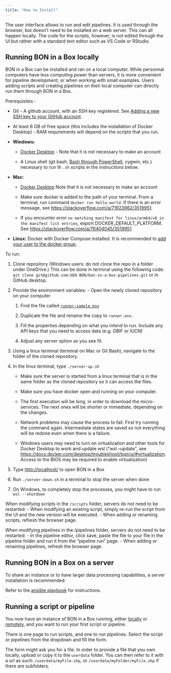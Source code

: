 ```yaml
---
title: "How to Install"
---
```


The user interface allows to run and edit pipelines. It is used through the browser, but doesn't need to be installed on a web server. This can all happen locally.
The code for the scripts, however, is not edited through the UI but rather with a standard text editor such as VS Code or RStudio.

## Running BON in a Box locally {#running-the-servers-locally}

BON in a Box can be installed and ran on a local computer. While personnal computers have less computing power than servers, it is more convenient for pipeline development, or when working with small examples. Users adding scripts and creating pipelines on their local computer can directly run them through BON in a Box.

Prerequisites :

-   Git - A github account, with an SSH key registered. See [Adding a new SSH key to your GitHub account](https://docs.github.com/authentication/connecting-to-github-with-ssh/adding-a-new-ssh-key-to-your-github-account).

-   At least 6 GB of free space (this includes the installation of Docker Desktop) - RAM requirements will depend on the scripts that you run.

-   **Windows:**

    -   [Docker Desktop](https://www.docker.com/products/docker-desktop/) - Note that it is not necessary to make an account

    -   A Linux shell (git bash, [Bash through PowerShell](https://learn.microsoft.com/en-us/windows/wsl/install), cygwin, etc.) necessary to run th `.sh` scripts in the instructions below.

-   **Mac:**

    -   [Docker Desktop](https://www.docker.com/products/docker-desktop/) Note that it is not necessary to make an account

    -   Make sure docker is added to the path of your terminal. From a terminal, run command `docker run hello-world`. If there is an error message, see <https://stackoverflow.com/a/71923962/3519951>.

    -   If you encounter error `no matching manifest for linux/arm64/v8 in the manifest list entries`, export DOCKER_DEFAULT_PLATFORM. See <https://stackoverflow.com/a/76404045/3519951>.

-   **Linux:** Docker with Docker Compose installed. It is recommended to [add your user to the docker group](https://docs.docker.com/engine/install/linux-postinstall/).

To run:

1.  Clone repository (Windows users: do not clone the repo in a folder under OneDrive.) This can be done in terminal using the following code: `git clone git@github.com:GEO-BON/bon-in-a-box-pipelines.git` or in GitHub desktop.

2.  Provide the environment variables: - Open the newly cloned repository on your computer

    1.  Find the file called [`runner-sample.env`](https://github.com/GEO-BON/bon-in-a-box-pipelines/blob/main/runner-sample.env)

    2.  Duplicate the file and rename the copy to `runner.env`.

    3.  Fill the properties depending on what you intend to run. Include any API keys that you need to access data (e.g. GBIF or IUCN)

    4.  Adjust any server option as you see fit.

3.  Using a linux terminal (terminal on Mac or Git Bash), navigate to the folder of the cloned repository.

4.  In the linux terminal, type `./server-up.sh`

    -   Make sure the server is started from a linux terminal that is in the same folder as the cloned repository so it can access the files.

    -   Make sure you have docker open and running on your computer.

    -   The first execution will be long, in order to download the micro-services. The next ones will be shorter or immediate, depending on the changes.

    -   Network problems may cause the process to fail. First try running the command again. Intermediate states are saved so not everything will be redone even when there is a failure.

    -   Windows users may need to turn on virtualization and other tools for Docker Desktop to work and update wsl ("wsl --update", see <https://docs.docker.com/desktop/troubleshoot/topics/#virtualization>. Access to the BIOS may be required to enable virtualization)

5.  Type <http://localhost/> to open BON in a Box

6.  Run `./server-down.sh` in a terminal to stop the server when done

7.  On Windows, to completely stop the processes, you might have to run `wsl --shutdown`

When modifying scripts in the `/scripts` folder, servers do not need to be restarted: - When modifying an existing script, simply re-run the script from the UI and the new version will be executed. - When adding or renaming scripts, refresh the browser page.

When modifying pipelines in the /pipelines folder, servers do not need to be restarted: - In the pipeline editor, click save, paste the file to your file in the pipeline folder and run it from the "pipeline run" page. - When adding or renaming pipelines, refresh the browser page.

## Running BON in a Box on a server {#running-the-servers-remotely}

To share an instance or to have larger data processing capabilities, a server installation is recommended.

Refer to the [ansible playbook](ansible/README.md) for instructions.

## Running a script or pipeline

You now have an instance of BON in a Box running, either [locally](#running-the-servers-locally) or [remotely](#running-the-servers-remotely), and you want to run your first script or pipeline.

There is one page to run scripts, and one to run pipelines. Select the script or pipelines from the dropdown and fill the form.

The form might ask you for a file. In order to provide a file that you own locally, upload or copy it to the `userdata` folder. You can then refer to it with a url as such: `/userdata/myFile.shp`, or `/userdata/myFolder/myFile.shp` if there are subfolders.
